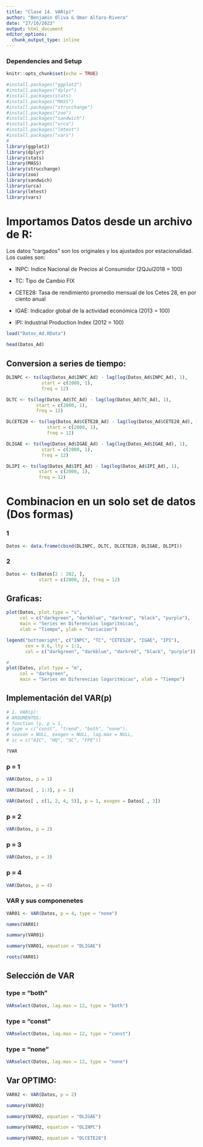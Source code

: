 ```yaml
---
title: "Clase 14. VAR(p)"
author: "Benjamin Oliva & Omar Alfaro-Rivera"
date: "27/10/2023"
output: html_document
editor_options: 
  chunk_output_type: inline
---
```


### Dependencies and Setup
```r
knitr::opts_chunk$set(echo = TRUE)

#install.packages("ggplot2")
#install.packages("dplyr")
#install.packages(stats)
#install.packages("MASS")
#install.packages("strucchange")
#install.packages("zoo")
#install.packages("sandwich")
#install.packages("urca")
#install.packages("lmtest")
#install.packages("vars")
# 
library(ggplot2)
library(dplyr)
library(stats)
library(MASS)
library(strucchange)
library(zoo)
library(sandwich)
library(urca)
library(lmtest)
library(vars)

```

# Importamos Datos desde un archivo de R:

Los datos "cargados" son los originales y los ajustados por estacionalidad. Los cuales son:

* INPC: Indice Nacional de Precios al Consumidor (2QJul2018 = 100)

* TC: Tipo de Cambio FIX 

* CETE28: Tasa de rendimiento promedio mensual de los Cetes 28, en por ciento anual

* IGAE: Indicador global de la actividad económica (2013 = 100)

* IPI: Industrial Production Index (2012 = 100)

```r

load("Datos_Ad.RData")

head(Datos_Ad)

```

## Conversion a series de tiempo:

```r

DLINPC <- ts(log(Datos_Ad$INPC_Ad) - lag(log(Datos_Ad$INPC_Ad), 1), 
             start = c(2000, 1), 
             freq = 12)

DLTC <- ts(log(Datos_Ad$TC_Ad) - lag(log(Datos_Ad$TC_Ad), 1), 
           start = c(2000, 1), 
           freq = 12)

DLCETE28 <- ts(log(Datos_Ad$CETE28_Ad) - lag(log(Datos_Ad$CETE28_Ad), 1), 
               start = c(2000, 1), 
               freq = 12)

DLIGAE <- ts(log(Datos_Ad$IGAE_Ad) - lag(log(Datos_Ad$IGAE_Ad), 1), 
             start = c(2000, 1), 
             freq = 12)

DLIPI <- ts(log(Datos_Ad$IPI_Ad) - lag(log(Datos_Ad$IPI_Ad), 1), 
            start = c(2000, 1), 
            freq = 12)

```

# Combinacion en un solo set de datos (Dos formas)

### 1
```r

Datos <- data.frame(cbind(DLINPC, DLTC, DLCETE28, DLIGAE, DLIPI))

```

### 2
```r

Datos <- ts(Datos[2 : 282, ], 
            start = c(2000, 2), freq = 12)
```

## Graficas:

```r

plot(Datos, plot.type = "s", 
     col = c("darkgreen", "darkblue", "darkred", "black", "purple"), 
     main = "Series en Diferencias logaritmicas", 
     xlab = "Tiempo", ylab = "Variacion")

legend("bottomright", c("INPC", "TC", "CETES28", "IGAE", "IPI"),
       cex = 0.6, lty = 1:1, 
       col = c("darkgreen", "darkblue", "darkred", "black", "purple"))

#
plot(Datos, plot.type = "m", 
     col = "darkgreen", 
     main = "Series en Diferencias logaritmicas", xlab = "Tiempo")

```

## Implementación del VAR(p)

```r

# 1. VAR(p):
# ARGUMENTOS: 
# function (y, p = 1, 
# type = c("const", "trend", "both", "none"), 
# season = NULL, exogen = NULL, lag.max = NULL, 
# ic = c("AIC", "HQ", "SC", "FPE"))

?VAR
```

### p = 1
```r

VAR(Datos, p = 1)

```

```r

VAR(Datos[ , 1:3], p = 1)

```

```r

VAR(Datos[ , c(1, 2, 4, 5)], p = 1, exogen = Datos[ , 3])

```

### p = 2
```r

VAR(Datos, p = 2)

```

### p = 3
```r

VAR(Datos, p = 3)

```

### p = 4
```r

VAR(Datos, p = 4)

```

### VAR y sus componenetes
```r

VAR01 <- VAR(Datos, p = 4, type = "none")

names(VAR01)

```

```r

summary(VAR01)

```

```r

summary(VAR01, equation = "DLIGAE")

```

```r

roots(VAR01)

```

## Selección de VAR

### type = "both"
```r

VARselect(Datos, lag.max = 12, type = "both")

```

### type = "const"
```r

VARselect(Datos, lag.max = 12, type = "const")

```

### type = "none"
```r

VARselect(Datos, lag.max = 12, type = "none")

```

## Var OPTIMO:

```r

VAR02 <- VAR(Datos, p = 2)

summary(VAR02)

```

```r

summary(VAR02, equation = "DLIGAE")

```

```r

summary(VAR02, equation = "DLINPC")

```

```r

summary(VAR02, equation = "DLCETE28")

```
